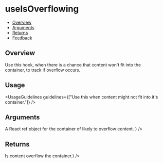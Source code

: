 
<Meta of={UseIsOverflowingStories} />

# useIsOverflowing

- [Overview](#overview)
- [Arguments](#arguments)
- [Returns](#returns)
- [Feedback](#feedback)

## Overview

Use this hook, when there is a chance that content won't fit into the container, to track if overflow occurs.

<Canvas of={UseIsOverflowingStories.Overview} />

## Usage

<UsageGuidelines guidelines={["Use this when content might not fit into it's container."]} />

<TipTooltip />

## Arguments

<FunctionArguments>
  <FunctionArgument
    name="ref"
    type="React.MutableRefObject"
    description={
      <>
        A React
        <Link size={Link.sizes.MEDIUM} href="https://react.dev/reference/react/useRef">
          ref
        </Link>
        object for the container of likely to overflow content.
      </>
    }
  />
</FunctionArguments>

## Returns

<FunctionArguments>
  <FunctionArgument name="isOverflowing" type="bool" description={<>Is content overflow the container.</>} />
</FunctionArguments>

